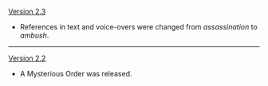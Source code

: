 {{Change History/Header}}
[[Version 2.3]]
* References in text and voice-overs were changed from ''assassination'' to ''ambush''.
----
[[Version 2.2]]
* A Mysterious Order was released.
